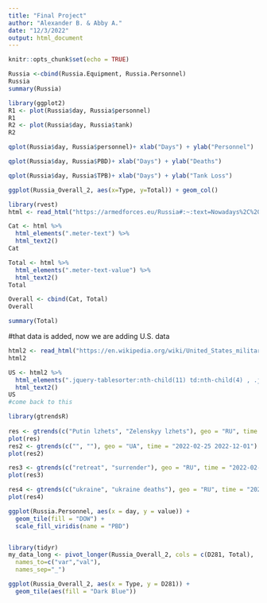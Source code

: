 ```yaml
---
title: "Final Project"
author: "Alexander B. & Abby A."
date: "12/3/2022"
output: html_document
---
```


```r
knitr::opts_chunk$set(echo = TRUE)
```

```r
Russia <-cbind(Russia.Equipment, Russia.Personnel)
Russia
summary(Russia)
```
```r
library(ggplot2)
R1 <- plot(Russia$day, Russia$personnel)
R1
R2 <- plot(Russia$day, Russia$tank)
R2

qplot(Russia$day, Russia$personnel)+ xlab("Days") + ylab("Personnel")

qplot(Russia$day, Russia$PBD)+ xlab("Days") + ylab("Deaths")

qplot(Russia$day, Russia$TPB)+ xlab("Days") + ylab("Tank Loss")
```

```r
ggplot(Russia_Overall_2, aes(x=Type, y=Total)) + geom_col()

```


```r
library(rvest)
html <- read_html("https://armedforces.eu/Russia#:~:text=Nowadays%2C%20similarly%20to%20United%20States%2C%20the%20Russians%20store,in%20case%20of%20Americans%2C%20namely%201600%20deployed%20warheads.")

Cat <- html %>%
  html_elements(".meter-text") %>%
  html_text2()
Cat
```



```r
Total <- html %>%
  html_elements(".meter-text-value") %>%
  html_text2()
Total
```

```r
Overall <- cbind(Cat, Total)
Overall

```
```r
summary(Total)

```



#that data is added, now we are adding U.S. data

```r
html2 <- read_html("https://en.wikipedia.org/wiki/United_States_military_casualties_of_war")
html2
```



```r
US <- html2 %>%
  html_elements(".jquery-tablesorter:nth-child(11) td:nth-child(4) , .jquery-tablesorter:nth-child(11) .headerSort:nth-child(4) , .jquery-tablesorter:nth-child(11) td:nth-child(1) , .jquery-tablesorter:nth-child(11) .headerSort:nth-child(2)") %>%
  html_text2()
US
#come back to this
```


```r
library(gtrendsR)
	
res <- gtrends(c("Putin lzhets", "Zelenskyy lzhets"), geo = "RU", time = "2022-02-25 2022-12-01")
plot(res)
res2 <- gtrends(c("", ""), geo = "UA", time = "2022-02-25 2022-12-01")
plot(res2)

```
```r
res3 <- gtrends(c("retreat", "surrender"), geo = "RU", time = "2022-02-25 2022-12-01")
plot(res3)

res4 <- gtrends(c("ukraine", "ukraine deaths"), geo = "RU", time = "2022-02-25 2022-12-01")
plot(res4)
```

```r
ggplot(Russia.Personnel, aes(x = day, y = value)) +
  geom_tile(fill = "DOW") +
  scale_fill_viridis(name = "PBD")



```


```r
library(tidyr)
my_data_long <- pivot_longer(Russia_Overall_2, cols = c(D281, Total),
  names_to=c("var","val"),
  names_sep="_")

ggplot(Russia_Overall_2, aes(x = Type, y = D281)) +
  geom_tile(aes(fill = "Dark Blue"))

```
